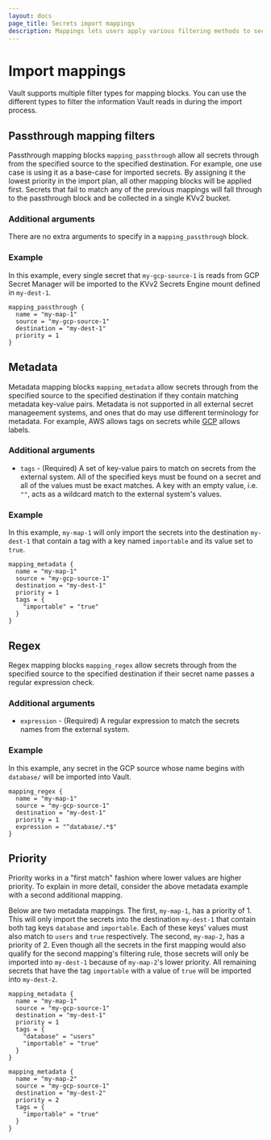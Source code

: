 ```yaml
---
layout: docs
page_title: Secrets import mappings
description: Mappings lets users apply various filtering methods to secrets being imported in to Vault.
---
```


# Import mappings

Vault supports multiple filter types for mapping blocks. You can use the
different types to filter the information Vault reads in during the import
process.

## Passthrough mapping filters

Passthrough mapping blocks `mapping_passthrough` allow all secrets through from the specified source to the
specified destination. For example, one use case is using it as a base-case for imported secrets. By assigning
it the lowest priority in the import plan, all other mapping blocks will be applied first. Secrets that fail
to match any of the previous mappings will fall through to the passthrough block and be collected in a single
KVv2 bucket.

### Additional arguments

There are no extra arguments to specify in a `mapping_passthrough` block.

### Example

In this example, every single secret that `my-gcp-source-1` is reads from GCP Secret Manager will be imported
to the KVv2 Secrets Engine mount defined in `my-dest-1`.

```hcl
mapping_passthrough {
  name = "my-map-1"
  source = "my-gcp-source-1"
  destination = "my-dest-1"
  priority = 1
}
```

## Metadata

Metadata mapping blocks `mapping_metadata` allow secrets through from the specified source to the specified
destination if they contain matching metadata key-value pairs. Metadata is not supported in all external secret
manageement systems, and ones that do may use different terminology for metadata. For example, AWS allows tags
on secrets while [GCP](/vault/docs/import/gcpsm) allows labels.

### Additional arguments

* `tags` - (Required) A set of key-value pairs to match on secrets from the external system. All of the specified
keys must be found on a secret and all of the values must be exact matches. A key with an empty value, i.e. `""`,
acts as a wildcard match to the external system's values.

### Example

In this example, `my-map-1` will only import the secrets into the destination `my-dest-1` that contain a tag with
a key named `importable` and its value set to `true`. 

```hcl
mapping_metadata {
  name = "my-map-1"
  source = "my-gcp-source-1"
  destination = "my-dest-1"
  priority = 1
  tags = {
    "importable" = "true"
  }
}
```

## Regex

Regex mapping blocks `mapping_regex` allow secrets through from the specified source to the specified
destination if their secret name passes a regular expression check.

### Additional arguments

* `expression` - (Required) A regular expression to match the secrets names from the external system.

### Example

In this example, any secret in the GCP source whose name begins with `database/` will be imported into Vault.

```hcl
mapping_regex {
  name = "my-map-1"
  source = "my-gcp-source-1"
  destination = "my-dest-1"
  priority = 1
  expression = "^database/.*$"
}
```

## Priority

Priority works in a "first match" fashion where lower values are higher priority. To explain in more detail,
consider the above metadata example with a second additional mapping.

Below are two metadata mappings. The first, `my-map-1`, has a priority of 1. This will only import the secrets
into the destination `my-dest-1` that contain both tag keys `database` and `importable`. Each of these keys' values
must also match to `users` and `true` respectively. The second, `my-map-2`, has a priority of 2. Even though all
the secrets in the first mapping would also qualify for the second mapping's filtering rule, those secrets will only
be imported into `my-dest-1` because of `my-map-2`'s lower priority. All remaining secrets that have the tag
`importable` with a value of `true` will be imported into `my-dest-2`. 

```hcl
mapping_metadata {
  name = "my-map-1"
  source = "my-gcp-source-1"
  destination = "my-dest-1"
  priority = 1
  tags = {
    "database" = "users"
    "importable" = "true"
  }
}

mapping_metadata {
  name = "my-map-2"
  source = "my-gcp-source-1"
  destination = "my-dest-2"
  priority = 2
  tags = {
    "importable" = "true"
  }
}
```